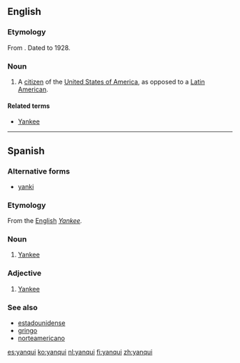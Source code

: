 ==English==

===Etymology===
From {{etyl|es|en}}. Dated to 1928.

===Noun===
{{en-noun}}

# {{context|sometimes|derogatory}} A [[citizen]] of the [[United States of America]], as opposed to a [[Latin America]]n.

====Related terms====
* [[Yankee]]

----

==Spanish==

===Alternative forms===
* [[yanki]]

===Etymology===
From the [[w:English language|English]] ''[[Yankee]].''

===Noun===
{{es-noun|mf}}
# [[Yankee]] {{gloss|native or inhabitant of the USA}}

===Adjective===
{{es-adj}}
# [[Yankee]]

===See also===
* [[estadounidense]]
* [[gringo]]
* [[norteamericano]]

[[es:yanqui]]
[[ko:yanqui]]
[[nl:yanqui]]
[[fi:yanqui]]
[[zh:yanqui]]